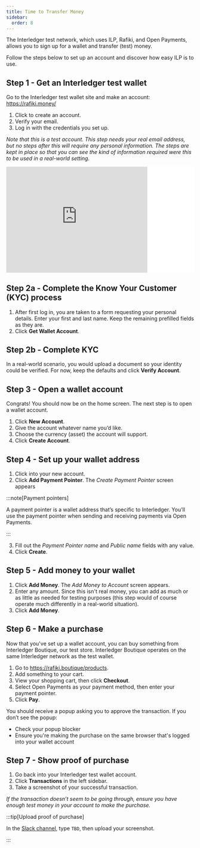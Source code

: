```yaml
---
title: Time to Transfer Money
sidebar:
  order: 8
---
```



<Aside type="tip" title="Your Turn: Transfer Some Money">

The Interledger test network, which uses ILP, Rafiki, and Open Payments, allows you to sign up for a wallet and transfer (test) money.

Follow the steps below to set up an account and discover how easy ILP is to use.

</Aside>

## Step 1 - Get an Interledger test wallet

Go to the Interledger test wallet site and make an account: https://rafiki.money/

1. Click to create an account.
2. Verify your email.
3. Log in with the credentials you set up.

_Note that this is a test account. This step needs your real email address, but no steps after this will require any personal information. The steps are kept in place so that you can see the kind of information required were this to be used in a real-world setting._

<div
  class="iframe-wrapper"
  style="background-color:white;position:sticky;top:calc(var(--sl-nav-height) + var(--sl-mobile-toc-height))"
>
  <iframe
    src="https://rafiki.money/auth/signup"
    width="75%"
    style="aspect-ratio:4/3;border:0;margin-inline:auto"
  ></iframe>
</div>

## Step 2a - Complete the Know Your Customer (KYC) process

1. After first log in, you are taken to a form requesting your personal details. Enter your first and last name. Keep the remaining prefilled fields as they are.
2. Click **Get Wallet Account**.

## Step 2b - Complete KYC

In a real-world scenario, you would upload a document so your identity could be verified. For now, keep the defaults and click **Verify Account**.

## Step 3 - Open a wallet account

Congrats! You should now be on the home screen. The next step is to open a wallet account.

1. Click **New Account**.
2. Give the account whatever name you’d like.
3. Choose the currency (asset) the account will support.
4. Click **Create Account**.

## Step 4 - Set up your wallet address

1. Click into your new account.
2. Click **Add Payment Pointer**. The _Create Payment Pointer_ screen appears

:::note[Payment pointers]

A payment pointer is a wallet address that’s specific to Interledger. You’ll use the payment pointer when sending and receiving payments via Open Payments.

:::

3. Fill out the _Payment Pointer name_ and _Public name_ fields with any value.
4. Click **Create**.

## Step 5 - Add money to your wallet

1. Click **Add Money**. The _Add Money to Account_ screen appears.
2. Enter any amount. Since this isn't real money, you can add as much or as little as needed for testing purposes (this step would of course operate much differently in a real-world situation).
3. Click **Add Money**.

## Step 6 - Make a purchase

Now that you've set up a wallet account, you can buy something from Interledger Boutique, our test store. Interledger Boutique operates on the same Interledger network as the test wallet.

1. Go to https://rafiki.boutique/products.
2. Add something to your cart.
3. View your shopping cart, then click **Checkout**.
4. Select Open Payments as your payment method, then enter your payment pointer.
5. Click **Pay**.

You should receive a popup asking you to approve the transaction. If you don’t see the popup:

- Check your popup blocker
- Ensure you're making the purchase on the same browser that's logged into your wallet account

## Step 7 - Show proof of purchase

1. Go back into your Interledger test wallet account.
2. Click **Transactions** in the left sidebar.
3. Take a screenshot of your successful transaction.

_If the transaction doesn’t seem to be going through, ensure you have enough test money in your account to make the purchase._

:::tip[Upload proof of purchase]

In the [Slack channel](https://app.slack.com/client/T0KKJC1N1/C06MAS29NF4), type `TBD`, then upload your screenshot.

:::

<CompletionTracker postId="time-to-transfer-money" client:only="preact" />
